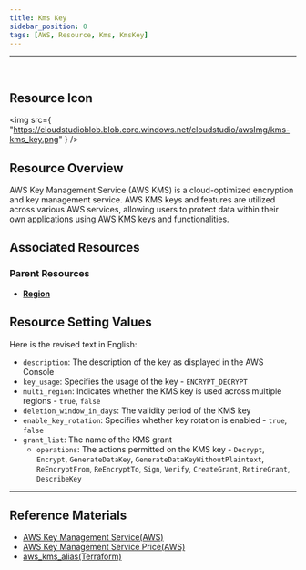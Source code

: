 ```yaml
---
title: Kms Key
sidebar_position: 0
tags: [AWS, Resource, Kms, KmsKey]
---
```


<hr />
<br />

## Resource Icon

<img
    src={
        "https://cloudstudioblob.blob.core.windows.net/cloudstudio/awsImg/kms-kms_key.png"
    }
/>

## Resource Overview

AWS Key Management Service (AWS KMS) is a cloud-optimized encryption and key management service. 
AWS KMS keys and features are utilized across various AWS services, allowing users to protect data within their own applications using AWS KMS keys and functionalities.

## Associated Resources

### Parent Resources

-   [**Region**](https://docs.cstudio.app/docs/resource/aws/Base/Region)

## Resource Setting Values

Here is the revised text in English:

-   `description`: The description of the key as displayed in the AWS Console
-   `key_usage`: Specifies the usage of the key - `ENCRYPT_DECRYPT`
-   `multi_region`: Indicates whether the KMS key is used across multiple regions - `true`, `false`
-   `deletion_window_in_days`: The validity period of the KMS key
-   `enable_key_rotation`: Specifies whether key rotation is enabled - `true`, `false`
-   `grant_list`: The name of the KMS grant
    -   `operations`: The actions permitted on the KMS key - `Decrypt`, `Encrypt`, `GenerateDataKey`, `GenerateDataKeyWithoutPlaintext`, `ReEncryptFrom`, `ReEncryptTo`, `Sign`, `Verify`, `CreateGrant`, `RetireGrant`, `DescribeKey`

---

## Reference Materials

-   [AWS Key Management Service(AWS)](https://docs.aws.amazon.com/ko_kr/kms/latest/developerguide/overview.html)
-   [AWS Key Management Service Price(AWS)](https://aws.amazon.com/ko/kms/pricing/?nc1=h_ls)
-   [aws_kms_alias(Terraform)](https://registry.terraform.io/providers/hashicorp/aws/latest/docs/resources/kms_alias)

